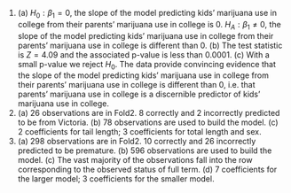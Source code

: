 1. \(a) $H_0: \beta_1 = 0$, the slope of the model predicting kids' marijuana use in college from their parents' marijuana use in college is 0. $H_A: \beta_1 \neq 0$, the slope of the model predicting kids' marijuana use in college from their parents' marijuana use in college is different than 0. (b) The test statistic is $Z = 4.09$ and the associated p-value is less than 0.0001. (c) With a small p-value we reject $H_0$. The data provide convincing evidence that the slope of the model predicting kids' marijuana use in college from their parents' marijuana use in college is different than 0, i.e. that parents' marijuana use in college is a discernible predictor of kids' marijuana use in college.
\addtocounter{enumi}{1}

1. \(a) 26 observations are in Fold2. 8 correctly and 2 incorrectly predicted to be from Victoria. (b) 78 observations are used to build the model. (c) 2 coefficients for tail length; 3 coefficients for total length and sex.
\addtocounter{enumi}{1}

1. \(a) 298 observations are in Fold2. 10 correctly and 26 incorrectly predicted to be premature. (b) 596 observations are used to build the model. (c) The vast majority of the observations fall into the row corresponding to the observed status of full term. (d) 7 coefficients for the larger model; 3 coefficients for the smaller model.
\addtocounter{enumi}{1}
